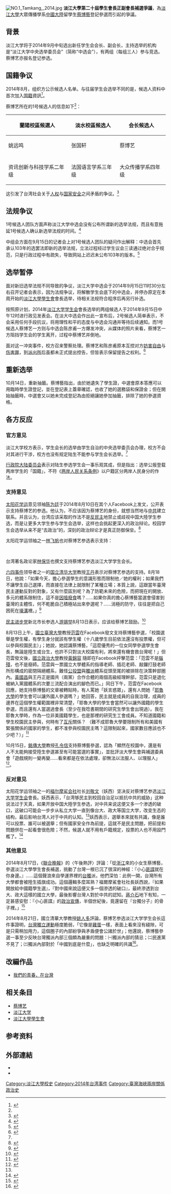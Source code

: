 
[[File:NO.1_Tamkang,_2014.jpg|thumb]]
'''淡江大學第二十屆學生會長正副會長補選爭議'''，為[[淡江大學|淡江大學]]大眾傳播學系[[中华人民共和国|中國大陸]]留學生[[蔡博艺|蔡博藝]]登記參選而引起的爭議。

==背景==
淡江大学将于2014年9月中旬选出新任学生会会长、副会长，主持选举的机构是“淡江大学中央选举委员会”（简称“中选会”），有两组（每组三人）参与竞选。蔡博艺亦报名登记参选。

==国籍争议==
2014年8月，组织方公示候选人名单。与往届学生会选举不同的是，候选人资料中首次加入[[国籍|国籍]]資訊<ref name="凤凰网">{{cite news |title=大陆女生参选台湾学生会遇阻：我对民主不失望 |url=http://news.ifeng.com/a/20140922/42049342_0.shtml |language=zh-hans |publisher=凤凰网 |date=2014-09-22 |quote= |accessdate=2014-09-25 |archive-date=2014-09-24 |archive-url=https://web.archive.org/web/20140924064013/http://news.ifeng.com/a/20140922/42049342_0.shtml |dead-url=no }}</ref>。
 
蔡博艺所在的1号候选人的信息如下<ref name="凤凰网" />：
 
{| class="wikitable"
|-
! 蘭陽校區候選人 !! 淡水校區候选人 !! 会长候选人
|-
| 姚远鸣 || 张国轩 || 蔡博艺
|-
| {{Flagicon|PRC}} || {{Flagicon|ROC}} || {{Flagicon|PRC}}
|-
| 资讯创新与科技学系二年级 || 法国语言学系三年级 || 大众传播学系四年级
|}
这引发了台湾社会关于[[人权|人权]]与[[国家安全|国家安全]]之间矛盾的争议。<ref name="BBC">{{cite news |title=特写：陆生角逐台湾学生会长的风波背后 |url=http://www.bbc.co.uk/zhongwen/simp/china/2014/08/140830_taiwan_china_students.shtml |language=zh-hans |publisher=BBC中文网 |date=2014-08-30 |quote= |accessdate=2014-09-25 |archive-date=2014-09-02 |archive-url=https://web.archive.org/web/20140902075135/http://www.bbc.co.uk/zhongwen/simp/china/2014/08/140830_taiwan_china_students.shtml |dead-url=no }}</ref>

==法规争议==
1号候选人团队方面声称淡江大学中选会没有公布所谓新的选举法规，而且有意拖延1号候选人确认新选举法规的时间。<ref>{{cite news |title=解釋法規不在我　蔡博藝轟：什麼邏輯 |url=http://www.appledaily.com.tw/realtimenews/article/new/20140904/463885/ |language=zh-hant |publisher=苹果日报 |date=2014-09-04 |quote= |accessdate=2014-09-25 |archive-date=2015-01-07 |archive-url=https://web.archive.org/web/20150107153253/http://www.appledaily.com.tw/realtimenews/article/new/20140904/463885/ |dead-url=no }}</ref>

中组会方面在9月15日的记者会上对1号候选人团队的疑问作出解释：中选会首先承认103年的选罢法即新的选举法规，立法过程经过学生议会三读通过绝对合乎规范，只是行政过程中有疏失，导致网站上迟迟未公布103年的版本。<ref>{{cite news |title=淡江選舉喊停校外爆衝突　蔡博藝落淚 |url=http://www.appledaily.com.tw/realtimenews/article/new/20140915/469935/ |language=zh-hant |publisher=苹果日报 |date=2014-09-15 |quote= |accessdate=2014-09-25 |archive-date=2014-09-18 |archive-url=https://web.archive.org/web/20140918014145/http://www.appledaily.com.tw/realtimenews/article/new/20140915/469935/ |dead-url=no }}</ref>

==选举暂停==
面对新旧选举法规不同导致的争议，淡江大学中选会于2014年9月15日11时30分左右召开记者会表示，因为法规争议，将解散学生会底下的中选会，并停办原定在本周开始的[[淡江大學學生會|淡江大學學生會]]會長选举，待相关法规符合程序后再另行补选。

{{cquote|淡江大學中央選舉委員會　公告<br>中華民國103年9月15日<br>
依學生會103年9月15日函示，本會自即日起終止會務，停止辦理「103學年度學生會第20屆正副會長補選選舉」。相關選務事宜，將再行公告。<ref>{{cite news|author=|title=學生會正副會長停止辦理補選 |url=http://tkutimes.tku.edu.tw/dtl.aspx?no=30252 |language=zh-tw|publisher=《淡江時報》第938期 | date=2014-09-15 |quote= }}</ref>}}
 
按照原计划，2014年[[淡江大学学生会|淡江大学学生会]]會長选举的两组候选人于2014年9月15日中午12时进行政见发表会。在淡大中选会作出此一宣布后，2号候选人简单表示，不会采用任何手段抗议，将用理性和平的态度与中选会沟通并等待后续通知。而1号候选人蔡博艺一方则与中选会陈彦甫一方爆发冲突，从媒体的照片来看，蔡博艺一方阻挡学生会的学生离开，过程中蔡博艺并倒地。

面对这一冲突事件，校方召来警察处理。蔡博艺和陈彦甫原本互控对方[[妨害自由|妨害自由]]与[[伤害罪|伤害罪]]，到[[派出所|派出所]]后虽都未正式提出控告，但皆表示保留提告之权利。<ref>{{cite news |title=台湾淡江学生会长选举因推迟爆发冲突 |url=http://www.bbc.co.uk/zhongwen/simp/china/2014/09/140915_tw_mainlandcandidate_studentunion.shtml |language=zh-hans |publisher=BBC中文网 |date=2014-09-15 |quote= |accessdate=2014-09-25 |archive-date=2014-09-18 |archive-url=https://web.archive.org/web/20140918052135/http://www.bbc.co.uk/zhongwen/simp/china/2014/09/140915_tw_mainlandcandidate_studentunion.shtml |dead-url=no }}</ref>

==重新选举==
10月14日，重新抽籤。蔡博藝指出，由於她遺失了學生證，中選會原本答應可以用臨時學生證登記，並在登記表上蓋章確認，也收了她的選務袋和保證金；但在開始抽籤時，中選會又以她未完成登記為由拒絕讓她參加抽籤，排除了她的參選資格。

==各方反应==
=== 官方意见 ===
淡江大学校方表示，学生会长的选举由学生自治的中央选举委员会办理，校方不会对其进行干涉，校方也没有规定陆生不能参与学生会长选举。<ref name="BBC" />
 
[[行政院大陆委员会|行政院大陆委员会]]表示对陆生参选学生会一事乐观其成，但是指出：选举公报登载两岸学生的「国籍」，不符《[[两岸人民关系条例|两岸人民关系条例]]》以户籍区分两岸人民身分的作法。

=== 支持意见 ===
[[太阳花学运|太阳花学运]]意见领袖[[陈为廷|陈为廷]]于2014年8月10日在其个人Facebook上发文，公开表示支持蔡博艺的参选。他认为，不应该因为蔡博艺的身份，就想当然地与[[中共|中共]]建立联系。并且认为，台湾应该采取的作法不是[[反民主|反民主]]地禁止或歧视中国大陸学生参选，而是让更多大学生参与学生会选举，这样也会挑起更深入的政治辩论。校园学生会选举从来不是“去政治”的，深刻的政治辩论才是真正防御保垒。<ref>{{cite news |title=大陆女生在台参选学生会长，陈为廷力挺 |url=http://www.dw.de/%E5%A4%A7%E9%99%86%E5%A5%B3%E7%94%9F%E5%9C%A8%E5%8F%B0%E5%8F%82%E9%80%89%E5%AD%A6%E7%94%9F%E4%BC%9A%E9%95%BF%E9%99%88%E4%B8%BA%E5%BB%B7%E5%8A%9B%E6%8C%BA/a-17845355 |language=zh-hans |publisher=德国之声 |date=2014-08-11 |quote= |accessdate=2014-09-25 |archive-date=2014-10-18 |archive-url=https://web.archive.org/web/20141018173729/http://www.dw.de/%E5%A4%A7%E9%99%86%E5%A5%B3%E7%94%9F%E5%9C%A8%E5%8F%B0%E5%8F%82%E9%80%89%E5%AD%A6%E7%94%9F%E4%BC%9A%E9%95%BF%E9%99%88%E4%B8%BA%E5%BB%B7%E5%8A%9B%E6%8C%BA/a-17845355 |dead-url=no }}</ref>
 
太阳花学运领袖之一[[林飞帆|林飞帆]]也对蔡博艺参选表示支持：
 {{cquote|很多人担心中国[[留学生|留学生]]在台湾竞选学生会长会不会有渗透的问题，有这样的疑虑，我们面对的方式绝不应该阻止他们参选。如果我们认为我们是一个[[民主国家|民主国家]]，如果我们认为我们是一个自由的国家，我们就应该保持一个开放的态度。我们应该彼此辩论大家的立场是什么，我认为这对台湾的民主发展是一件好事情。}}
 
台湾著名政论家[[林保华|林保华]]也撰文支持蔡博艺参选淡江大学学生会长。
 
[[六四事件|六四事件]]领导者之一的[[国立清华大学|国立清华大学]]教授[[王丹|王丹]]表示对蔡博艺参选的支持。8月18日，他說：「如果今天，擔心參選學生的意識形態而限制他／她的權利；如果我們不讓學生自己選擇，而直接在法律上就限制了某種立場；本質上說，這跟當年臺灣民主運動反對的對象，又有什麼區別呢？為了防範未來的危險，而把現在的開放、多元的體系限制住，這不是[[因噎廢食|因噎廢食]]嗎？……如果你真的擔心蔡博藝當選會侵害到臺灣的主體性，何不乾脆自己積極站出來參選呢？……消極的防守，往往是把自己困死在[[壕溝|壕溝]]裡。」<ref>{{cite web|author=王丹|url=http://www.appledaily.com.tw/realtimenews/article/new/20140818/453512|title=王丹：不爽蔡博藝的，應當自己出來選|publisher=台灣蘋果日報即時新聞|date=2014-08-18|accessdate=2015-03-02|language=zh-tw|archive-date=2015-04-02|archive-url=https://web.archive.org/web/20150402173809/http://www.appledaily.com.tw/realtimenews/article/new/20140818/453512|dead-url=no}}</ref>

[[民主进步党|民主进步党]]新北市长参选人[[游锡堃|游锡堃]]8月13日表示，应该给蔡博艺鼓励。<ref name="dw">{{cite news |title=史上头一遭! 陆生在台湾参选学生会长 |url=http://www.dw.de/%E5%8F%B2%E4%B8%8A%E5%A4%B4%E4%B8%80%E9%81%AD-%E9%99%86%E7%94%9F%E5%9C%A8%E5%8F%B0%E6%B9%BE%E5%8F%82%E9%80%89%E5%AD%A6%E7%94%9F%E4%BC%9A%E9%95%BF/a-17857970 |language=zh-hans |publisher=德国之声 |date=2014-08-16 |quote= |accessdate=2014-09-25 |archive-date=2014-10-18 |archive-url=https://web.archive.org/web/20141018145213/http://www.dw.de/%E5%8F%B2%E4%B8%8A%E5%A4%B4%E4%B8%80%E9%81%AD-%E9%99%86%E7%94%9F%E5%9C%A8%E5%8F%B0%E6%B9%BE%E5%8F%82%E9%80%89%E5%AD%A6%E7%94%9F%E4%BC%9A%E9%95%BF/a-17857970 |dead-url=no }}</ref>

8月13日上午，[[國立臺灣大學|國立臺灣大學]]教授[[范雲_(臺灣)|范雲]]在Facebook發文支持蔡博藝參選，「校園選舉是學生權，有學生身分就該有學生權（十八歲學生目前依法還沒有投票權，但可以參與校園民主）」；她說，她認識蔡博藝，「這麼優秀的一位女同學參選學生會長，無論是陸生或台生，也許不只對淡大校園有利，將來還有機會救台灣呢！」但范雲發文後，[[國立政治大學|國立政治大學]]教授[[黃錦容|黃錦容]]<!-- 腦殘教授 -->隨即在Facebook抨擊范雲：「范雲不是[[腦殘|腦殘]]，也不是廢師。范雲與一票國立大學體系的指導老師、插花老師、敲鑼打鼓老師所形構成的密閉隔絕體系，難怪[[公投盟|公投盟]]與[[獨派|獨派]]體系從頭至尾的被排除在決策幹部圈內。[[黃國昌|黃國昌]]與王丹正是國共（兩黨）合作合體的兩個高級經理幹部，范雲只是退化被納入黨國體系的次要三流配合演出的腳色而已。」同日下午，范雲在Facebook回應，她支持蔡博藝的文章被轉貼時，有人罵她「妖言惑眾」，還有人問她「[[耶魯大學|耶魯大學]]的學生會可以讓外國人參選嗎？」她回答，民主就是成員的自我治理，成員的邊界在這個學生權範圍裡非常清楚，「耶魯大學的學生會當然可以讓外國籍的學生參選，而且還有人當選過會長（至少在我唸書期間的研究生學生會出現過）。我在耶魯大學時，作為一位非美國籍學生，也是那裡的研究生工會成員。不知道國籍和學生校園民主參與，何時有了[[互斥|互斥]]關係？ （難不成耶魯大學要限制所有和美國有緊張關係的國家的學生，都不准參與校園民主嗎？這限制起來，國家數目應該也不少吧？）」<ref>{{cite web|author=風傳媒|url=http://www.stormmediagroup.com/opencms/news/detail/27f39d9b-22d6-11e4-bbc0-ef2804cba5a1/?uuid=27f39d9b-22d6-11e4-bbc0-ef2804cba5a1|title=陸生選淡江學生會長 學界槓上|publisher=風傳媒|date=2014-08-13|accessdate=2014-09-20|language=zh-tw|deadurl=yes|archiveurl=https://web.archive.org/web/20140819133959/http://www.stormmediagroup.com/opencms/news/detail/27f39d9b-22d6-11e4-bbc0-ef2804cba5a1/?uuid=27f39d9b-22d6-11e4-bbc0-ef2804cba5a1|archivedate=2014-08-19|df=}}</ref>

10月15日，[[銘傳大學|銘傳大學]]教授[[孔令信|孔令信]]支持蔡博藝參選，認為「顯然在校園中，還是有人不太能夠接受陸生參選甚至有可能當選的事實」，並批評淡大學生會與補選委員會「遊戲規則一變再變……看來都是在依法處理，卻無法以法服人、以理服人」<ref>{{cite web|author=孔令信|url=http://www.appledaily.com.tw/realtimenews/article/forum/20141015/488147|title=淡大補選 何需鎖門|publisher=台灣蘋果日報即時新聞|date=2014-10-15|accessdate=2014-10-18|language=zh-tw|archive-date=2014-10-22|archive-url=https://web.archive.org/web/20141022141402/http://www.appledaily.com.tw/realtimenews/article/forum/20141015/488147|dead-url=no}}</ref>。

=== 反对意见 ===
太阳花学运领袖之一的[[福尔摩鲨会社|福尔摩鲨会社]]社长[[刘敬文|刘敬文]]（妖西）坚决反对蔡博艺参选[[淡江大学学生会|淡江大学学生会]]會長。妖西表示，「台湾够民主到校园自治足以抵抗中共的威胁」这种说法过于天真，如果开放中国大陸学生参选，对中共来说这便又多一个渗透的破口，这破口可能会一步步从私立大学一直到像台大、政大等国立大学，改变生态的结构，最后影响台湾人对于中共的认知。<ref name="dw" />妖西表示，選舉本來就有共識，像是誰可以投票、誰可以被選舉；但有國家安全作為前提，這就不是民主問題，把前提和問題併在一起看會很危險；不然，候選人就不用有戶籍規定，投票的人也不用設門檻了。<ref>{{Cite web|author=林雨佑|url=http://newtalk.tw/news/2014/08/13/50299.html|title=陳為廷挺中生選學生會長 妖西批天真|publisher=[[新頭殼|新頭殼]]|language=zh-tw|date=2014-08-13|accessdate=2014-11-01|archive-date=2014-11-01|archive-url=https://web.archive.org/web/20141101041844/http://newtalk.tw/news/2014/08/13/50299.html|dead-url=no}}</ref>

=== 其他意见 ===
2014年8月17日，《[[聯合晚報|聯合晚報]]》的〈午後熱評〉評論：「從[[浙江|浙江]]來的小女生蔡博藝，參選淡江大學學生會長補選，挑動了台灣一根已沉了很深的神經：『小心[[匪諜|匪諜]]就在你身邊。』……這個聲浪來自學運界裡的[[台獨|台獨]]派，他們深怕：此例一開，台灣所有大學都會被陸生插旗成功。這個邏輯多麼耳熟？福爾摩鯊會社社長妖西說，『如果開放給中國籍學生選』，『對中國來說這便又多一個滲透的破口』，最終滲透到台大、政大這樣的國立大學，最後影響台灣人對於中共的認知。[[蔣介石|蔣介石]]地下有知，一定甚感安慰：『小心匪諜』的[[政治宣傳|政治宣傳]]，半個世紀後，竟還留在『台獨分子』的骨子裡。」<ref>{{cite news|author=午後熱評|title=這場選舉…民主慶典或悲歌？|url= |language=zh-tw|publisher=聯合晚報| date=2014-08-17 |quote= }}</ref>

2014年8月21日，國立清華大學教授[[姚人多|姚人多]]評論，蔡博艺参选淡江大学学生会长這件事證明，[[台灣獨立運動|台灣獨立運動]]極度脆弱，「它像是[[雞蛋|雞蛋]]一樣，表面上看來沒有縫隙，可是只需稍加用力，這個圈子的內部紛爭與矛盾便會公諸於世」；他還說，蔡博藝參選一事至少反映台灣獨派內部三個頗為嚴重的問題：㈠獨派內部的猜忌；㈡民進黨不見了；㈢獨派內部對於「中國到底是什麼」，也缺乏明確的共識<ref>{{cite news|author=姚人多|title=獨派間的信任感如雞蛋般脆弱 |url= |language=zh-tw|publisher=《[[新新聞|新新聞]]》第1433期〈姚人多專欄〉| date=2014-08-21 |quote= }}</ref>。

==改編作品==
*[[我們的青春，在台灣|我們的青春，在台灣]]

==相关条目==
*[[蔡博艺|蔡博艺]]
*[[淡江大学|淡江大学]]
*[[淡江大學學生會|淡江大學學生會]]

==参考资料==
{{Reflist|2}}

==外部連結==
*{{YouTube|9kVX54dT2Hg|淡江大學 第20屆學生會正副會長補選 ①號會長候選人 蔡博藝 }}
*{{YouTube|0DmqO3L6Lk8|淡江大學會長候選人蔡博藝與中選會主委校門口爆衝突 by 新頭殼newtalk }}

{{淡江大學}}
[[Category:淡江大學校史|Category:淡江大學校史]]
[[Category:2014年台湾事件|Category:2014年台湾事件]]
[[Category:臺灣海峽兩岸關係政治史|Category:臺灣海峽兩岸關係政治史]]